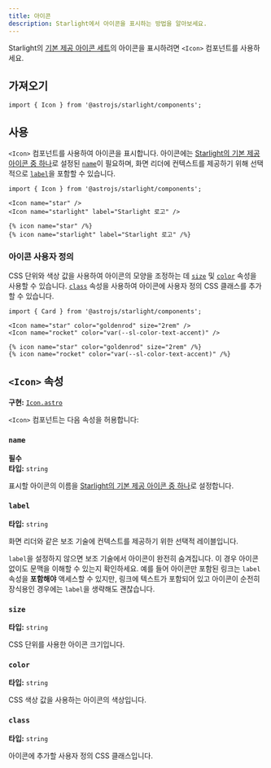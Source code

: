 ```yaml
---
title: 아이콘
description: Starlight에서 아이콘을 표시하는 방법을 알아보세요.
---
```



Starlight의 [기본 제공 아이콘 세트](/ko/reference/icons/#모든-아이콘)의 아이콘을 표시하려면 `<Icon>` 컴포넌트를 사용하세요.


<Preview>

<Icon
	slot="preview"
	name="open-book"
	color="var(--sl-color-text-accent)"
	size="4rem"
/>

</Preview>

## 가져오기

```tsx
import { Icon } from '@astrojs/starlight/components';
```

## 사용

`<Icon>` 컴포넌트를 사용하여 아이콘을 표시합니다.
아이콘에는 [Starlight의 기본 제공 아이콘 중 하나](/ko/reference/icons/#모든-아이콘)로 설정된 [`name`](#name)이 필요하며, 화면 리더에 컨텍스트를 제공하기 위해 선택적으로 [`label`](#label)을 포함할 수 있습니다.

<Preview>

```mdx
import { Icon } from '@astrojs/starlight/components';

<Icon name="star" />
<Icon name="starlight" label="Starlight 로고" />
```

<Fragment slot="markdoc">

```markdoc
{% icon name="star" /%}
{% icon name="starlight" label="Starlight 로고" /%}
```

</Fragment>

<Fragment slot="preview">
	<Icon name="star" />
	<Icon name="starlight" label="Starlight 로고" />
</Fragment>

</Preview>

### 아이콘 사용자 정의

CSS 단위와 색상 값을 사용하여 아이콘의 모양을 조정하는 데 [`size`](#size) 및 [`color`](#color) 속성을 사용할 수 있습니다.
[`class`](#class) 속성을 사용하여 아이콘에 사용자 정의 CSS 클래스를 추가할 수 있습니다.

<Preview>

```mdx
import { Card } from '@astrojs/starlight/components';

<Icon name="star" color="goldenrod" size="2rem" />
<Icon name="rocket" color="var(--sl-color-text-accent)" />
```

<Fragment slot="markdoc">

```markdoc
{% icon name="star" color="goldenrod" size="2rem" /%}
{% icon name="rocket" color="var(--sl-color-text-accent)" /%}
```

</Fragment>

<Fragment slot="preview">
	<Icon name="star" color="goldenrod" size="2rem" />
	<Icon name="rocket" color="var(--sl-color-text-accent)" />
</Fragment>

</Preview>

## `<Icon>` 속성

**구현:** [`Icon.astro`](https://github.com/withastro/starlight/blob/main/packages/starlight/user-components/Icon.astro)

`<Icon>` 컴포넌트는 다음 속성을 허용합니다:

### `name`

**필수**  
**타입:** `string`

표시할 아이콘의 이름을 [Starlight의 기본 제공 아이콘 중 하나](/ko/reference/icons/#모든-아이콘)로 설정합니다.

### `label`

**타입:** `string`

화면 리더와 같은 보조 기술에 컨텍스트를 제공하기 위한 선택적 레이블입니다.

`label`을 설정하지 않으면 보조 기술에서 아이콘이 완전히 숨겨집니다.
이 경우 아이콘 없이도 문맥을 이해할 수 있는지 확인하세요.
예를 들어 아이콘만 포함된 링크는 `label` 속성을 **포함해야** 액세스할 수 있지만, 링크에 텍스트가 포함되어 있고 아이콘이 순전히 장식용인 경우에는 `label`을 생략해도 괜찮습니다.

### `size`

**타입:** `string`

CSS 단위를 사용한 아이콘 크기입니다.

### `color`

**타입:** `string`

CSS 색상 값을 사용하는 아이콘의 색상입니다.

### `class`

**타입:** `string`

아이콘에 추가할 사용자 정의 CSS 클래스입니다.